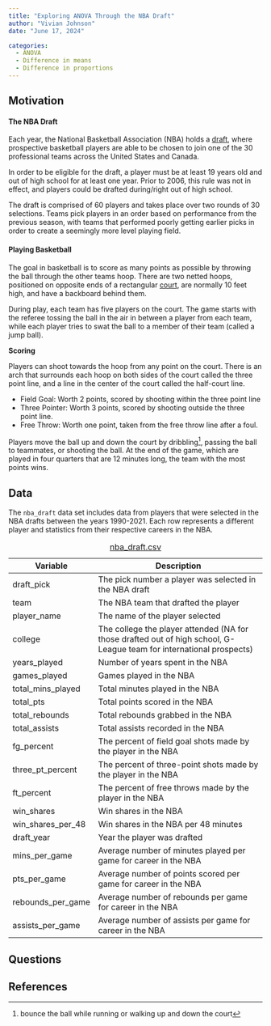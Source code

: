 ```yaml
---
title: "Exploring ANOVA Through the NBA Draft"
author: "Vivian Johnson" 
date: "June 17, 2024" 

categories:
  - ANOVA
  - Difference in means 
  - Difference in proportions
---
```


## Motivation

#### The NBA Draft 

Each year, the National Basketball Association (NBA) holds a [draft](https://www.bbc.co.uk/newsround/65997816){target="_blank"}, where prospective basketball players are able to be chosen to join one of the 30 professional teams across the United States and Canada. 

In order to be eligible for the draft, a player must be at least 19 years old and out of high school for at least one year. Prior to 2006, this rule was not in effect, and players could be drafted during/right out of high school.

The draft is comprised of 60 players and takes place over two rounds of 30 selections. Teams pick players in an order based on performance from the previous season, with teams that performed poorly getting earlier picks in order to create a seemingly more level playing field. 

#### Playing Basketball 

The goal in basketball is to score as many points as possible by throwing the ball through the other teams hoop. There are two netted hoops, positioned on opposite ends of a rectangular [court](https://en.wikipedia.org/wiki/Basketball_court){target="_blank"}, are normally 10 feet high, and have a backboard behind them. 

During play, each team has five players on the court. The game starts with the referee tossing the ball in the air in between a player from each team, while each player tries to swat the ball to a member of their team (called a jump ball). 

**Scoring**

Players can shoot towards the hoop from any point on the court. There is an arch that surrounds each hoop on both sides of the court called the three point line, and a line in the center of the court called the half-court line. 

* Field Goal: Worth 2 points, scored by shooting within the three point line
* Three Pointer: Worth 3 points, scored by shooting outside the three point line. 
* Free Throw: Worth one point, taken from the free throw line after a foul. 

Players move the ball up and down the court by dribbling[^1], passing the ball to teammates, or shooting the ball. At the end of the game, which are played in four quarters that are 12 minutes long, the team with the most points wins.  

[^1]: bounce the ball while running or walking up and down the court

## Data

The `nba_draft` data set includes data from players that were selected in the NBA drafts between the years 1990-2021. Each row represents a different player and statistics from their respective careers in the NBA.

| Variable              | Description                                                                                                           |
|-----------------------|-----------------------------------------------------------------------------------------------------------------------|
| draft_pick            | The pick number a player was selected in the NBA draft                                                                |
| team                  | The NBA team that drafted the player                                                                                  |
| player_name           | The name of the player selected                                                                                       |
| college               | The college the player attended (NA for those drafted out of high school, G-League team for international prospects)  |
| years_played          | Number of years spent in the NBA                                                                                      |
| games_played          | Games played in the NBA                                                                                               |
| total_mins_played     | Total minutes played in the NBA                                                                                       |
| total_pts             | Total points scored in the NBA                                                                                        |
| total_rebounds        | Total rebounds grabbed in the NBA                                                                                     |
| total_assists         | Total assists recorded in the NBA                                                                                     |
| fg_percent            | The percent of field goal shots made by the player in the NBA                                                                                  |
| three_pt_percent      | The percent of three-point shots made by the player in the NBA                                                                           |
| ft_percent            | The percent of free throws made by the player in the NBA                                                                                  |
| win_shares            | Win shares in the NBA                                                                                                 |
| win_shares_per_48     | Win shares in the NBA per 48 minutes                                                                                  |
| draft_year            | Year the player was drafted                                                                                           |
| mins_per_game         | Average number of minutes played per game for career in the NBA                                                       |
| pts_per_game          | Average number of points scored per game for career in the NBA                                                        |
| rebounds_per_game     | Average number of rebounds per game for career in the NBA                                                             |
| assists_per_game      | Average number of assists per game for career in the NBA                                                              |


: [nba_draft.csv](stat_289_score/vgjohn/nba_draft_module/Data_Repo_Submission/nba_draft.csv)

## Questions


## References

